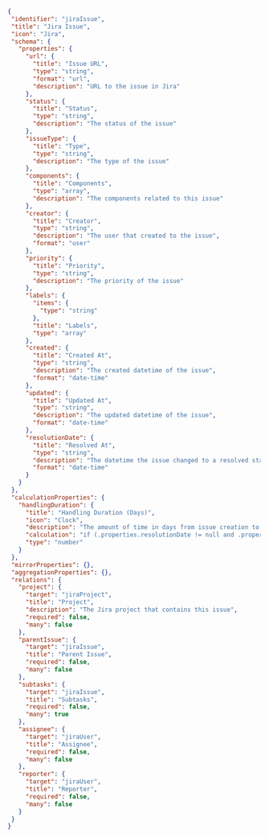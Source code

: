 ```json showLineNumbers
{
 "identifier": "jiraIssue",
 "title": "Jira Issue",
 "icon": "Jira",
 "schema": {
   "properties": {
     "url": {
       "title": "Issue URL",
       "type": "string", 
       "format": "url",
       "description": "URL to the issue in Jira"
     },
     "status": {
       "title": "Status",
       "type": "string",
       "description": "The status of the issue"
     },
     "issueType": {
       "title": "Type",
       "type": "string",
       "description": "The type of the issue"
     },
     "components": {
       "title": "Components",
       "type": "array",
       "description": "The components related to this issue"
     },
     "creator": {
       "title": "Creator",
       "type": "string",
       "description": "The user that created to the issue",
       "format": "user"
     },
     "priority": {
       "title": "Priority", 
       "type": "string",
       "description": "The priority of the issue"
     },
     "labels": {
       "items": {
         "type": "string"
       },
       "title": "Labels",
       "type": "array"
     },
     "created": {
       "title": "Created At",
       "type": "string", 
       "description": "The created datetime of the issue",
       "format": "date-time"
     },
     "updated": {
       "title": "Updated At",
       "type": "string",
       "description": "The updated datetime of the issue", 
       "format": "date-time"
     },
     "resolutionDate": {
       "title": "Resolved At",
       "type": "string",
       "description": "The datetime the issue changed to a resolved state",
       "format": "date-time"
     }
   }
 },
 "calculationProperties": {
   "handlingDuration": {
     "title": "Handling Duration (Days)",
     "icon": "Clock",
     "description": "The amount of time in days from issue creation to issue resolution",
     "calculation": "if (.properties.resolutionDate != null and .properties.created != null) then ((.properties.resolutionDate[0:19] + \"Z\" | fromdateiso8601) - (.properties.created[0:19] + \"Z\" | fromdateiso8601)) / 86400 else null end",
     "type": "number"
   }
 },
 "mirrorProperties": {},
 "aggregationProperties": {},
 "relations": {
   "project": {
     "target": "jiraProject",
     "title": "Project",
     "description": "The Jira project that contains this issue",
     "required": false,
     "many": false
   },
   "parentIssue": {
     "target": "jiraIssue", 
     "title": "Parent Issue",
     "required": false,
     "many": false
   },
   "subtasks": {
     "target": "jiraIssue",
     "title": "Subtasks", 
     "required": false,
     "many": true
   },
   "assignee": {
     "target": "jiraUser",
     "title": "Assignee",
     "required": false, 
     "many": false
   },
   "reporter": {
     "target": "jiraUser",
     "title": "Reporter",
     "required": false,
     "many": false
   }
 }
}
```
